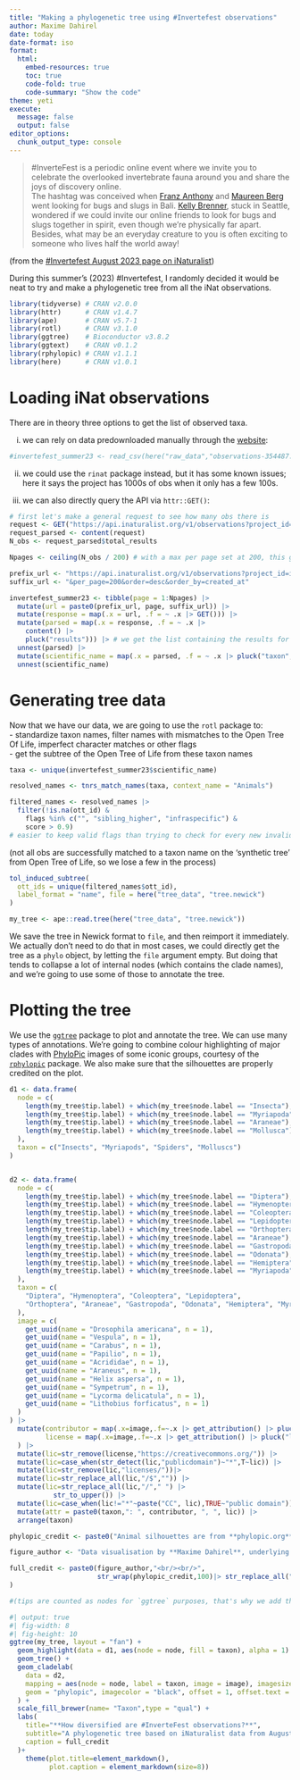 ```yaml
---
title: "Making a phylogenetic tree using #Invertefest observations"
author: Maxime Dahirel
date: today
date-format: iso
format: 
  html: 
    embed-resources: true
    toc: true
    code-fold: true
    code-summary: "Show the code"
theme: yeti
execute:
  message: false
  output: false
editor_options: 
  chunk_output_type: console
---
```


> #InverteFest is a periodic online event where we invite you to celebrate the overlooked invertebrate fauna around you and share the joys of discovery online. <br/>The hashtag was conceived when [Franz Anthony](https://franzanth.com/) and [Maureen Berg](https://maureenbug.github.io/) went looking for bugs and slugs in Bali. [Kelly Brenner](https://www.metrofieldguide.com/), stuck in Seattle, wondered if we could invite our online friends to look for bugs and slugs together in spirit, even though we’re physically far apart. Besides, what may be an everyday creature to you is often exciting to someone who lives half the world away!

(from the [\#Invertefest August 2023 page on iNaturalist](https://www.inaturalist.org/projects/invertefest-august-2023))

During this summer's (2023) \#Invertefest, I randomly decided it would be neat to try and make a phylogenetic tree from all the iNat observations.

```r
library(tidyverse) # CRAN v2.0.0
library(httr)      # CRAN v1.4.7
library(ape)       # CRAN v5.7-1
library(rotl)      # CRAN v3.1.0
library(ggtree)    # Bioconductor v3.8.2
library(ggtext)    # CRAN v0.1.2
library(rphylopic) # CRAN v1.1.1 
library(here)      # CRAN v1.0.1
```

# Loading iNat observations

There are in theory three options to get the list of observed taxa.

(i) we can rely on data predownloaded manually through the [website](https://www.inaturalist.org/observations/export?projects=invertefest-august-2023):

```r
#invertefest_summer23 <- read_csv(here("raw_data","observations-354487.csv"))
```

(ii) we could use the `rinat` package instead, but it has some known issues; here it says the project has 1000s of obs when it only has a few 100s.

(iii) we can also directly query the API via `httr::GET()`:

```r
# first let's make a general request to see how many obs there is
request <- GET("https://api.inaturalist.org/v1/observations?project_id=invertefest-august-2023")
request_parsed <- content(request)
N_obs <- request_parsed$total_results

Npages <- ceiling(N_obs / 200) # with a max per page set at 200, this gives the number of page requests we're gonna need

prefix_url <- "https://api.inaturalist.org/v1/observations?project_id=invertefest-august-2023&page="
suffix_url <- "&per_page=200&order=desc&order_by=created_at"

invertefest_summer23 <- tibble(page = 1:Npages) |>
  mutate(url = paste0(prefix_url, page, suffix_url)) |>
  mutate(response = map(.x = url, .f = ~ .x |> GET())) |>
  mutate(parsed = map(.x = response, .f = ~ .x |>
    content() |>
    pluck("results"))) |> # we get the list containing the results for each page
  unnest(parsed) |>
  mutate(scientific_name = map(.x = parsed, .f = ~ .x |> pluck("taxon", "name"))) |> # we extract the taxon name
  unnest(scientific_name)

```


# Generating tree data

Now that we have our data, we are going to use the `rotl` package to:  
- standardize taxon names, filter names with mismatches to the Open Tree Of Life, imperfect character matches or other flags  
- get the subtree of the Open Tree of Life from these taxon names  

```r
taxa <- unique(invertefest_summer23$scientific_name)

resolved_names <- tnrs_match_names(taxa, context_name = "Animals")

filtered_names <- resolved_names |>
  filter(!is.na(ott_id) &
    flags %in% c("", "sibling_higher", "infraspecific") &
    score > 0.9)
# easier to keep valid flags than trying to check for every new invalid flag that appears with update
```
(not all obs are successfully matched to a taxon name on the ‘synthetic tree’ from Open Tree of Life, so we lose a few in the process)

```r
tol_induced_subtree(
  ott_ids = unique(filtered_names$ott_id),
  label_format = "name", file = here("tree_data", "tree.newick")
)

my_tree <- ape::read.tree(here("tree_data", "tree.newick"))
```

We save the tree in Newick format to `file`, and then reimport it immediately. We actually don't need to do that in most cases, we could directly get the tree as a `phylo` object, by letting the `file` argument empty. But doing that tends to collapse a lot of internal nodes (which contains the clade names), and we're going to use some of those to annotate the tree.

# Plotting the tree

We use the [`ggtree`](https://github.com/YuLab-SMU/ggtree) package to plot and annotate the tree. We can use many types of annotations. We're going to combine colour highlighting of major clades with [PhyloPic](https://www.phylopic.org/) images of some iconic groups, courtesy of the [`rphylopic`](https://rphylopic.palaeoverse.org/) package. We also make sure that the silhouettes are properly credited on the plot.

```r
d1 <- data.frame(
  node = c(
    length(my_tree$tip.label) + which(my_tree$node.label == "Insecta"),
    length(my_tree$tip.label) + which(my_tree$node.label == "Myriapoda"),
    length(my_tree$tip.label) + which(my_tree$node.label == "Araneae"),
    length(my_tree$tip.label) + which(my_tree$node.label == "Mollusca")
  ),
  taxon = c("Insects", "Myriapods", "Spiders", "Molluscs")
)


d2 <- data.frame(
  node = c(
    length(my_tree$tip.label) + which(my_tree$node.label == "Diptera"),
    length(my_tree$tip.label) + which(my_tree$node.label == "Hymenoptera"),
    length(my_tree$tip.label) + which(my_tree$node.label == "Coleoptera"),
    length(my_tree$tip.label) + which(my_tree$node.label == "Lepidoptera"),
    length(my_tree$tip.label) + which(my_tree$node.label == "Orthoptera"),
    length(my_tree$tip.label) + which(my_tree$node.label == "Araneae"),
    length(my_tree$tip.label) + which(my_tree$node.label == "Gastropoda"),
    length(my_tree$tip.label) + which(my_tree$node.label == "Odonata"),
    length(my_tree$tip.label) + which(my_tree$node.label == "Hemiptera"),
    length(my_tree$tip.label) + which(my_tree$node.label == "Myriapoda")
  ),
  taxon = c(
    "Diptera", "Hymenoptera", "Coleoptera", "Lepidoptera",
    "Orthoptera", "Araneae", "Gastropoda", "Odonata", "Hemiptera", "Myriapoda"
  ),
  image = c(
    get_uuid(name = "Drosophila americana", n = 1),
    get_uuid(name = "Vespula", n = 1),
    get_uuid(name = "Carabus", n = 1),
    get_uuid(name = "Papilio", n = 1),
    get_uuid(name = "Acrididae", n = 1),
    get_uuid(name = "Araneus", n = 1),
    get_uuid(name = "Helix aspersa", n = 1),
    get_uuid(name = "Sympetrum", n = 1),
    get_uuid(name = "Lycorma delicatula", n = 1),
    get_uuid(name = "Lithobius forficatus", n = 1)
  )
) |> 
  mutate(contributor = map(.x=image,.f=~.x |> get_attribution() |> pluck("contributor")),
         license = map(.x=image,.f=~.x |> get_attribution() |> pluck("license"))
  ) |> 
  mutate(lic=str_remove(license,"https://creativecommons.org/")) |> 
  mutate(lic=case_when(str_detect(lic,"publicdomain")~"*",T~lic)) |> 
  mutate(lic=str_remove(lic,"licenses/"))|> 
  mutate(lic=str_replace_all(lic,"/$","")) |> 
  mutate(lic=str_replace_all(lic,"/"," ") |> 
           str_to_upper()) |> 
  mutate(lic=case_when(lic!="*"~paste("CC", lic),TRUE~"public domain")) |> 
  mutate(attr = paste0(taxon,": ", contributor, ", ", lic)) |> 
  arrange(taxon)

phylopic_credit <- paste0("Animal silhouettes are from **phylopic.org**. ",paste(d2$attr,collapse="; "),".")

figure_author <- "Data visualisation by **Maxime Dahirel**, underlying code: **github.com/mdahirel/invertefest_tree**"

full_credit <- paste0(figure_author,"<br/><br/>",
                      str_wrap(phylopic_credit,100)|> str_replace_all("\n","<br/>")
)

#(tips are counted as nodes for `ggtree` purposes, that's why we add the number of tips to get the correct node values)
```


```r
#| output: true
#| fig-width: 8
#| fig-height: 10
ggtree(my_tree, layout = "fan") +
  geom_highlight(data = d1, aes(node = node, fill = taxon), alpha = 1) +
  geom_tree() +
  geom_cladelab(
    data = d2,
    mapping = aes(node = node, label = taxon, image = image), imagesize = 0.1,
    geom = "phylopic", imagecolor = "black", offset = 1, offset.text = 10, alpha = 1
  ) +
  scale_fill_brewer(name= "Taxon",type = "qual") + 
  labs(
    title="**How diversified are #InverteFest observations?**",
    subtitle="A phylogenetic tree based on iNaturalist data from August 2023",
    caption = full_credit
  )+
    theme(plot.title=element_markdown(),
          plot.caption = element_markdown(size=8))
```


